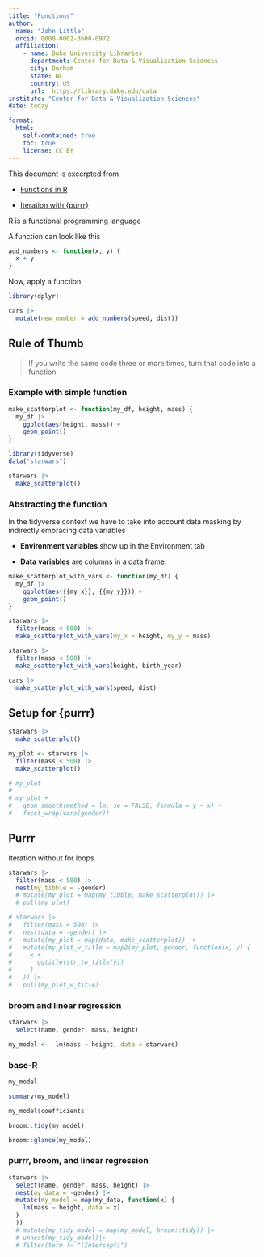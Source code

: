 ```yaml
---
title: "Functions"
author: 
  name: "John Little"
  orcid: 0000-0002-3600-0972
  affiliation:
    - name: Duke University Libraries
      department: Center for Data & Visualization Sciences
      city: Durham
      state: NC
      country: US
      url:  https://library.duke.edu/data
institute: "Center for Data & Visualization Sciences"
date: today

format: 
  html:
    self-contained: true
    toc: true
    license: CC BY
---
```


This document is excerpted from

-   [Functions in R](https://intro2r.library.duke.edu/functions)

-   [Iteration with {purrr}](https://intro2r.library.duke.edu/purrr)

R is a functional programming language

A function can look like this

```r
add_numbers <- function(x, y) {
  x + y
}
```

Now, apply a function

```r
library(dplyr)

cars |> 
  mutate(new_number = add_numbers(speed, dist))
```

## Rule of Thumb

> If you write the same code three or more times, turn that code into a function

### Example with simple function

```r
make_scatterplot <- function(my_df, height, mass) {
  my_df |> 
    ggplot(aes(height, mass)) + 
    geom_point()
}
```

```r
library(tidyverse)
data("starwars")

starwars |> 
  make_scatterplot()
```

### Abstracting the function

In the tidyverse context we have to take into account data masking by indirectly embracing data variables

-   **Environment variables** show up in the Environment tab

-   **Data variables** are columns in a data frame.

```r
make_scatterplot_with_vars <- function(my_df) {
  my_df |> 
    ggplot(aes({{my_x}}, {{my_y}})) + 
    geom_point()
}
```

```r
starwars |> 
  filter(mass < 500) |> 
  make_scatterplot_with_vars(my_x = height, my_y = mass)

starwars |> 
  filter(mass < 500) |> 
  make_scatterplot_with_vars(height, birth_year)

cars |> 
  make_scatterplot_with_vars(speed, dist)
```

## Setup for {purrr}

```r
starwars |> 
  make_scatterplot()

my_plot <- starwars |> 
  filter(mass < 500) |> 
  make_scatterplot()

# my_plot
# 
# my_plot +
#   geom_smooth(method = lm, se = FALSE, formula = y ~ x) +
#   facet_wrap(vars(gender))
```

## Purrr

Iteration without for loops

```r
starwars |> 
  filter(mass < 500) |> 
  nest(my_tibble = -gender) 
  # mutate(my_plot = map(my_tibble, make_scatterplot)) |>
  # pull(my_plot)

# starwars |> 
#   filter(mass < 500) |> 
#   nest(data = -gender) |> 
#   mutate(my_plot = map(data, make_scatterplot)) |> 
#   mutate(my_plot_w_title = map2(my_plot, gender, function(x, y) {
#     x +
#       ggtitle(str_to_title(y))
#     }
#   )) |> 
#   pull(my_plot_w_title)
```

### broom and linear regression

```r
starwars |>
  select(name, gender, mass, height)

my_model <-  lm(mass ~ height, data = starwars)
```

### base-R

```r
my_model
```

```r
summary(my_model)
```

```r
my_model$coefficients
```

```r
broom::tidy(my_model)
```

```r
broom::glance(my_model)
```

### purrr, broom, and linear regression

```r
starwars |>
  select(name, gender, mass, height) |> 
  nest(my_data = -gender) |> 
  mutate(my_model = map(my_data, function(x) {
    lm(mass ~ height, data = x) 
  }
  )) 
  # mutate(my_tidy_model = map(my_model, broom::tidy)) |> 
  # unnest(my_tidy_model)|> 
  # filter(term != "(Intercept)")
```
